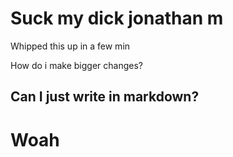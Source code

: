# Suck my dick jonathan m

Whipped this up in a few min

How do i make bigger changes? 

## Can I just write in markdown? 

# Woah